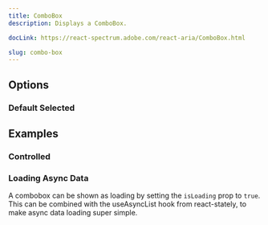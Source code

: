 ```yaml
---
title: ComboBox
description: Displays a ComboBox.

docLink: https://react-spectrum.adobe.com/react-aria/ComboBox.html

slug: combo-box
---
```


<ComponentPreview name="combobox/preview" />

## Options

### Default Selected

<ComponentPreview name="combobox/default-selected" />


## Examples

### Controlled

<ComponentPreview name="combobox/controlled" />

### Loading Async Data

A combobox can be shown as loading by setting the `isLoading` prop to `true`.
This can be combined with the useAsyncList hook from react-stately, to make async data loading super simple.

<ComponentPreview name="combobox/loading" />


